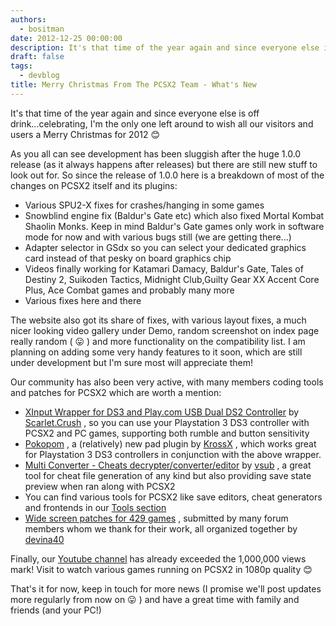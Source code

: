 ```yaml
---
authors:
  - bositman
date: 2012-12-25 00:00:00
description: It's that time of the year again and since everyone else is off drink...celebrating
draft: false
tags:
  - devblog
title: Merry Christmas From The PCSX2 Team - What's New
---
```


It's that time of the year again and since everyone else is off
drink...celebrating, I'm the only one left around to wish all our
visitors and users a Merry Christmas for 2012
😊

<!-- truncate -->

As you all can see development has been sluggish after the huge 1.0.0
release (as it always happens after releases) but there are still new
stuff to look out for. So since the release of 1.0.0 here is a breakdown
of most of the changes on PCSX2 itself and its plugins:

- Various SPU2-X fixes for crashes/hanging in some games
- Snowblind engine fix (Baldur's Gate etc) which also fixed Mortal
  Kombat Shaolin Monks. Keep in mind Baldur's Gate games only work in
  software mode for now and with various bugs still (we are getting
  there...)
- Adapter selector in GSdx so you can select your dedicated graphics
  card instead of that pesky on board graphics chip
- Videos finally working for Katamari Damacy, Baldur's Gate, Tales of
  Destiny 2, Suikoden Tactics, Midnight Club,Guilty Gear XX Accent
  Core Plus, Ace Combat games and probably many more
- Various fixes here and there

The website also got its share of fixes, with various layout fixes, a
much nicer looking video gallery under Demo, random screenshot on index
page really random (
😛 ) and more functionality on the compatibility
list. I am planning on adding some very handy features to it soon, which
are still under development but I'm sure most will appreciate them!

Our community has also been very active, with many members coding tools
and patches for PCSX2 which are worth a mention:

- [XInput Wrapper for DS3 and Play.com USB Dual DS2
  Controller](http://forums.pcsx2.net/Thread-XInput-Wrapper-for-DS3-and-Play-com-USB-Dual-DS2-Controller)
  by [Scarlet.Crush](http://forums.pcsx2.net/User-Scarlet-Crush) , so
  you can use your Playstation 3 DS3 controller with PCSX2 and PC
  games, supporting both rumble and button sensitivity
- [Pokopom](http://forums.pcsx2.net/Thread-Pokopom-KrossX-s-Pad-Plugin)
  , a (relatively) new pad plugin by
  [KrossX](http://forums.pcsx2.net/User-KrossX) , which works great
  for Playstation 3 DS3 controllers in conjunction with the above
  wrapper.
- [Multi Converter - Cheats
  decrypter/converter/editor](http://forums.pcsx2.net/Thread-Multi-Converter-Cheats-decrypter-converter-editor-and-much-more)
  by [vsub](http://forums.pcsx2.net/User-vsub) , a great tool for
  cheat file generation of any kind but also providing save state
  preview when ran along with PCSX2
- You can find various tools for PCSX2 like save editors, cheat
  generators and frontends in our [Tools
  section](http://forums.pcsx2.net/Forum-Tools-Applications-Homebrew)
- [Wide screen patches for 429
  games](http://forums.pcsx2.net/Thread-PCSX2-Widescreen-Game-Patches?pid=271674#pid271674)
  , submitted by many forum members whom we thank for their work, all
  organized together by
  [devina40](http://forums.pcsx2.net/User-devina40)

Finally, our [Youtube channel](http://www.youtube.com/user/PCSX2team)
has already exceeded the 1,000,000 views mark! Visit to watch various
games running on PCSX2 in 1080p quality
😊

That's it for now, keep in touch for more news (I promise we'll post
updates more regularly from now on
😛 ) and have a great time with family and friends
(and your PC!)
